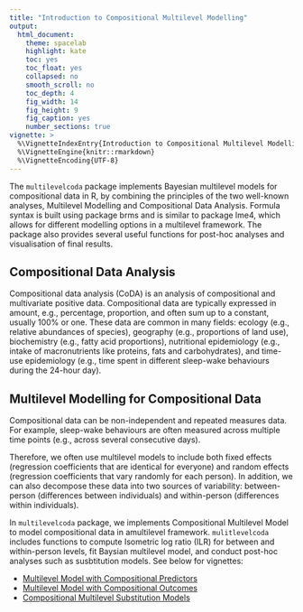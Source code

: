 ```yaml
---
title: "Introduction to Compositional Multilevel Modelling"
output: 
  html_document:
    theme: spacelab
    highlight: kate
    toc: yes
    toc_float: yes
    collapsed: no
    smooth_scroll: no
    toc_depth: 4
    fig_width: 14
    fig_height: 9
    fig_caption: yes
    number_sections: true
vignette: >
  %\VignetteIndexEntry{Introduction to Compositional Multilevel Modelling}
  %\VignetteEngine{knitr::rmarkdown}
  %\VignetteEncoding{UTF-8}
---
```


The `multilevelcoda` package implements Bayesian multilevel models for compositional data in R,
by combining the principles of the two well-known analyses, Multilevel Modelling and Compositional Data Analysis.
Formula syntax is built using package brms and is similar to package lme4, which allows for 
different modelling options in a multilevel framework. The package also provides several useful functions for post-hoc analyses and visualisation of final results.

## Compositional Data Analysis

Compositional data analysis (CoDA) is an analysis of compositional and multivariate positive data.
Compositional data are typically expressed in amount, e.g., percentage, proportion, 
and often sum up to a constant, usually 100% or one. These data are common in many fields:
ecology (e.g., relative abundances of species), geography (e.g., proportions of land use), 
biochemistry (e.g., fatty acid proportions), nutritional epidemiology (e.g., intake of macronutrients 
like proteins, fats and carbohydrates), and time-use epidemiology (e.g., time spent in different
sleep-wake behaviours during the 24-hour day).

## Multilevel Modelling for Compositional Data

Compositional data can be non-independent and repeated measures data. For example, sleep-wake 
behaviours are often measured across multiple time points (e.g., across several consecutive days). 

Therefore, we often use multilevel models to include both fixed effects (regression coefficients that are identical for everyone) and random effects (regression coefficients that vary randomly for each person). In addition, we can also decompose these data into two sources of variability:
between-person (differences between individuals) and within-person (differences within individuals).

In `multilevelcoda` package, we implements Compositional Multilevel Model to model compositional data 
in amultilevel framework. `mulitlevelcoda` includes functions to compute Isometric log ratio (ILR) for 
between and within-person levels, fit Baysian multilevel model, 
and conduct post-hoc analyses such as susbtitution models. 
See below for vignettes:

- [Multilevel Model with Compositional Predictors](https://florale.github.io/multilevelcoda/articles/B-composition-MLM.html)
- [Multilevel Model with Compositional Outcomes](https://florale.github.io/multilevelcoda/articles/C-composition-MMLM.html)
- [Compositional Multilevel Substitution Models](https://florale.github.io/multilevelcoda/articles/D-substitution-model.html)